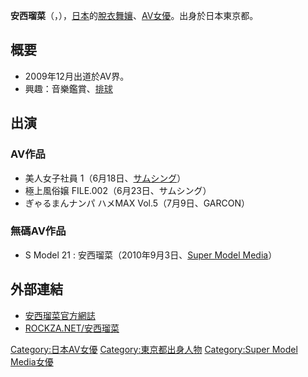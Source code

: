 {{AV女優|
|モデル名=安西 瑠菜
|ふりがな=あんざい るな
|愛称=
|别名=安西 るな
|生年=1987
|生月=6
|生日=18
|出身地={{JPN}}・[[東京都|東京都]]
|血液型=[[B型|B型]]
|時点=2010年4月
|身長=160
|体重=
|バスト=85
|ウエスト=58
|ヒップ=90
|カップ=D
|股下=
|靴=
|身体備考=
|ジャンル=[[AV女優|AV女優]]
|AV出演期間=2009年 -
|活動備考=
|他の活動=
|その他=
}}
{{japanese|japanese=安西　瑠菜|kana=あんざい　るな|romaji=Anzai Runa}}
'''安西瑠菜'''（{{lang-ja|あんざい るな}}，{{bd|1987年|6月18日|||}}），[[日本|日本]]的[[脫衣舞孃|脫衣舞孃]]、[[AV女優|AV女優]]。出身於日本東京都。

== 概要 ==
*2009年12月出道於AV界。
*興趣：音樂鑑賞、[[排球|排球]]

== 出演 ==
=== AV作品 ===
* 美人女子社員 1（6月18日、[[サムシング|サムシング]]）
* 極上風俗嬢 FILE.002（6月23日、サムシング）
* ぎゃるまんナンパ ハメMAX Vol.5（7月9日、GARCON）

=== 無碼AV作品 ===
* S Model 21 : 安西瑠菜（2010年9月3日、[[Super_Model_Media|Super Model Media]]）

== 外部連結 ==
* [https://web.archive.org/web/20100722074851/http://blog.livedoor.jp/runatty/ 安西瑠菜官方網誌]
* [http://www.rockza.net/talent/annzai_runa/index.html ROCKZA.NET/安西瑠菜] {{Wayback|url=http://www.rockza.net/talent/annzai_runa/index.html |date=20190814101021 }}

{{DEFAULTSORT:Anzai Runa}}
[[Category:日本AV女優|Category:日本AV女優]]
[[Category:東京都出身人物|Category:東京都出身人物]]
[[Category:Super_Model_Media女優|Category:Super Model Media女優]]